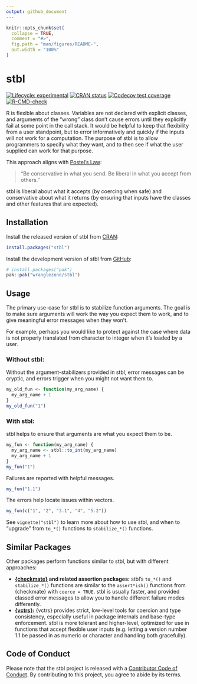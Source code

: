 ```yaml
---
output: github_document
---
```


<!-- README.md is generated from README.Rmd. Please edit that file -->

```r
knitr::opts_chunk$set(
  collapse = TRUE,
  comment = "#>",
  fig.path = "man/figures/README-",
  out.width = "100%"
)
```

# stbl

<!-- badges: start -->
[![Lifecycle: experimental](https://img.shields.io/badge/lifecycle-experimental-orange.svg)](https://lifecycle.r-lib.org/articles/stages.html#experimental)
[![CRAN status](https://www.r-pkg.org/badges/version/stbl)](https://CRAN.R-project.org/package=stbl)
[![Codecov test coverage](https://codecov.io/gh/wranglezone/stbl/branch/main/graph/badge.svg)](https://app.codecov.io/gh/wranglezone/stbl?branch=main)
[![R-CMD-check](https://github.com/wranglezone/stbl/actions/workflows/R-CMD-check.yaml/badge.svg)](https://github.com/wranglezone/stbl/actions/workflows/R-CMD-check.yaml)
<!-- badges: end -->

R is flexible about classes.
Variables are not declared with explicit classes, and arguments of the "wrong" class don't cause errors until they explicitly fail at some point in the call stack.
It would be helpful to keep that flexibility from a user standpoint, but to error informatively and quickly if the inputs will not work for a computation.
The purpose of stbl is to allow programmers to specify what they want, and to then see if what the user supplied can work for that purpose.

This approach aligns with [Postel's Law](https://en.wikipedia.org/wiki/Robustness_principle):

> "Be conservative in what you send. Be liberal in what you accept from others."

stbl is liberal about what it accepts (by coercing when safe) and conservative about what it returns (by ensuring that inputs have the classes and other features that are expected).

## Installation

Install the released version of stbl from [CRAN](https://cran.r-project.org/):

``` r
install.packages("stbl")
```
::: {.pkgdown-devel}
Install the development version of stbl from [GitHub](https://github.com/):

``` r
# install.packages("pak")
pak::pak("wranglezone/stbl")
```
:::

## Usage

The primary use-case for stbl is to stabilize function arguments. 
The goal is to make sure arguments will work the way you expect them to work, and to give meaningful error messages when they won't.

For example, perhaps you would like to protect against the case where data is not properly translated from character to integer when it's loaded by a user.

### Without stbl:

Without the argument-stabilizers provided in stbl, error messages can be cryptic, and errors trigger when you might not want them to.

```r
my_old_fun <- function(my_arg_name) {
  my_arg_name + 1
}
my_old_fun("1")
```

### With stbl:

stbl helps to ensure that arguments are what you expect them to be.

```r
my_fun <- function(my_arg_name) {
  my_arg_name <- stbl::to_int(my_arg_name)
  my_arg_name + 1
}
my_fun("1")
```

Failures are reported with helpful messages.

```r
my_fun("1.1")
```

The errors help locate issues within vectors.

```r
my_fun(c("1", "2", "3.1", "4", "5.2"))
```

See `vignette("stbl")` to learn more about how to use stbl, and when to "upgrade" from `to_*()` functions to `stabilize_*()` functions.

## Similar Packages

Other packages perform functions similar to stbl, but with different approaches:

- **[{checkmate}](https://mllg.github.io/checkmate/) and related assertion packages:** stbl's `to_*()` and `stabilize_*()` functions are similar to the `assert*ish()` functions from {checkmate} with `coerce = TRUE`. stbl is usually faster, and provided classed error messages to allow you to handle different failure modes differently.
- **[{vctrs}](https://vctrs.r-lib.org/):** {vctrs} provides strict, low-level tools for coercion and type consistency, especially useful in package internals and base-type enforcement. stbl is more tolerant and higher-level, optimized for use in functions that accept flexible user inputs (e.g. letting a version number 1.1 be passed in as numeric or character and handling both gracefully).

## Code of Conduct

Please note that the stbl project is released with a [Contributor Code of Conduct](https://stbl.wrangle.zone/CODE_OF_CONDUCT.html). By contributing to this project, you agree to abide by its terms.
